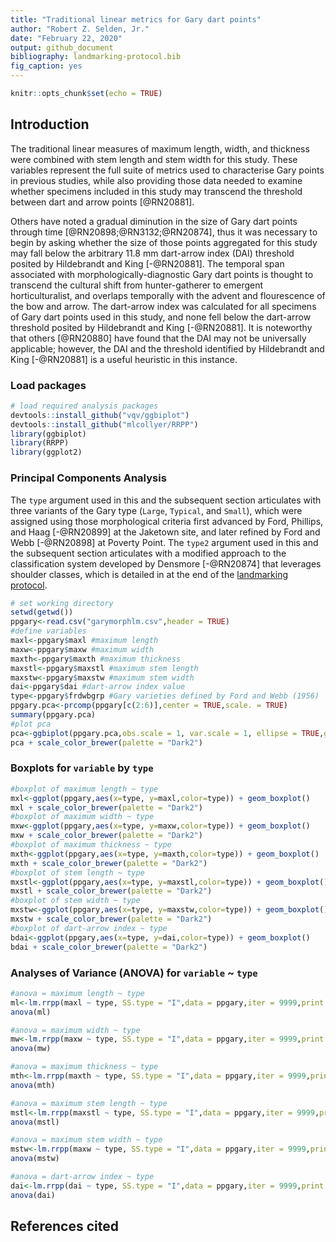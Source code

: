 ```yaml
---
title: "Traditional linear metrics for Gary dart points"
author: "Robert Z. Selden, Jr."
date: "February 22, 2020"
output: github_document
bibliography: landmarking-protocol.bib
fig_caption: yes
---
```


```r
knitr::opts_chunk$set(echo = TRUE)
```

## Introduction

The traditional linear measures of maximum length, width, and thickness were combined with stem length and stem width for this study. These variables represent the full suite of metrics used to characterise Gary points in previous studies, while also providing those data needed to examine whether specimens included in this study may transcend the threshold between dart and arrow points [@RN20881]. 

Others have noted a gradual diminution in the size of Gary dart points through time [@RN20898;@RN3132;@RN20874], thus it was necessary to begin by asking whether the size of those points aggregated for this study may fall below the arbitrary 11.8 mm dart-arrow index (DAI) threshold posited by Hildebrandt and King [-@RN20881]. The temporal span associated with morphologically-diagnostic Gary dart points is thought to transcend the cultural shift from hunter-gatherer to emergent horticulturalist, and overlaps temporally with the advent and flourescence of the bow and arrow. The dart-arrow index was calculated for all specimens of Gary dart points used in this study, and none fell below the dart-arrow threshold posited by Hildebrandt and King [-@RN20881]. It is noteworthy that others [@RN20880] have found that the DAI may not be universally applicable; however, the DAI and the threshold identified by Hildebrandt and King [-@RN20881] is a useful heuristic in this instance.

### Load packages

```r
# load required analysis packages
devtools::install_github("vqv/ggbiplot")
devtools::install_github("mlcollyer/RRPP")
library(ggbiplot)
library(RRPP)
library(ggplot2)
```

### Principal Components Analysis

The `type` argument used in this and the subsequent section articulates with three variants of the Gary type (`Large`, `Typical`, and `Small`), which were assigned using those morphological criteria first advanced by Ford, Phillips, and Haag [-@RN20899] at the Jaketown site, and later refined by Ford and Webb [-@RN20898] at Poverty Point. The `type2` argument used in this and the subsequent section articulates with a modified approach to the classification system developed by Densmore [-@RN20874] that leverages shoulder classes, which is detailed in at the end of the [landmarking protocol](landmarking-protocol.md).

```r
# set working directory
setwd(getwd())
ppgary<-read.csv("garymorphlm.csv",header = TRUE)
#define variables
maxl<-ppgary$maxl #maximum length
maxw<-ppgary$maxw #maximum width
maxth<-ppgary$maxth #maximum thickness
maxstl<-ppgary$maxstl #maximum stem length
maxstw<-ppgary$maxstw #maximum stem width
dai<-ppgary$dai #dart-arrow index value
type<-ppgary$frdwbgrp #Gary varieties defined by Ford and Webb (1956)
ppgary.pca<-prcomp(ppgary[c(2:6)],center = TRUE,scale. = TRUE)
summary(ppgary.pca)
#plot pca
pca<-ggbiplot(ppgary.pca,obs.scale = 1, var.scale = 1, ellipse = TRUE,groups = type)
pca + scale_color_brewer(palette = "Dark2")
```

### Boxplots for `variable` by `type`

```r
#boxplot of maximum length ~ type
mxl<-ggplot(ppgary,aes(x=type, y=maxl,color=type)) + geom_boxplot()
mxl + scale_color_brewer(palette = "Dark2")
#boxplot of maximum width ~ type
mxw<-ggplot(ppgary,aes(x=type, y=maxw,color=type)) + geom_boxplot()
mxw + scale_color_brewer(palette = "Dark2")
#boxplot of maximum thickness ~ type
mxth<-ggplot(ppgary,aes(x=type, y=maxth,color=type)) + geom_boxplot()
mxth + scale_color_brewer(palette = "Dark2")
#boxplot of stem length ~ type
mxstl<-ggplot(ppgary,aes(x=type, y=maxstl,color=type)) + geom_boxplot()
mxstl + scale_color_brewer(palette = "Dark2")
#boxplot of stem width ~ type
mxstw<-ggplot(ppgary,aes(x=type, y=maxstw,color=type)) + geom_boxplot()
mxstw + scale_color_brewer(palette = "Dark2")
#boxplot of dart-arrow index ~ type
bdai<-ggplot(ppgary,aes(x=type, y=dai,color=type)) + geom_boxplot()
bdai + scale_color_brewer(palette = "Dark2")
```

### Analyses of Variance (ANOVA) for `variable` ~ `type`

```r
#anova = maximum length ~ type
ml<-lm.rrpp(maxl ~ type, SS.type = "I",data = ppgary,iter = 9999,print.progress = FALSE)
anova(ml)

#anova = maximum width ~ type
mw<-lm.rrpp(maxw ~ type, SS.type = "I",data = ppgary,iter = 9999,print.progress = FALSE)
anova(mw)

#anova = maximum thickness ~ type
mth<-lm.rrpp(maxth ~ type, SS.type = "I",data = ppgary,iter = 9999,print.progress = FALSE)
anova(mth)

#anova = maximum stem length ~ type
mstl<-lm.rrpp(maxstl ~ type, SS.type = "I",data = ppgary,iter = 9999,print.progress = FALSE)
anova(mstl)

#anova = maximum stem width ~ type
mstw<-lm.rrpp(maxw ~ type, SS.type = "I",data = ppgary,iter = 9999,print.progress = FALSE)
anova(mstw)

#anova = dart-arrow index ~ type
dai<-lm.rrpp(dai ~ type, SS.type = "I",data = ppgary,iter = 9999,print.progress = FALSE)
anova(dai)
```

## References cited
